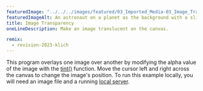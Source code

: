 ---
featuredImage: "../../../images/featured/03_Imported_Media-03_Image_Transparency-thumbnail.png"
featuredImageAlt: An astronaut on a planet as the background with a slightly transparent version of this image overlaid and to the left.
title: Image Transparency
oneLineDescription: Make an image translucent on the canvas.

remix:
  - revision-2023-klich
---

This program overlays one image over another by modifying the
alpha value of the image with the
<a href="https://p5js.org/reference/p5/tint" target="_blank">tint()</a>
function. Move the cursor left and right across the canvas to change the
image's position. To run this example
locally, you will need an image file and a running
<a href="https://github.com/processing/p5.js/wiki/Local-server">local server</a>.